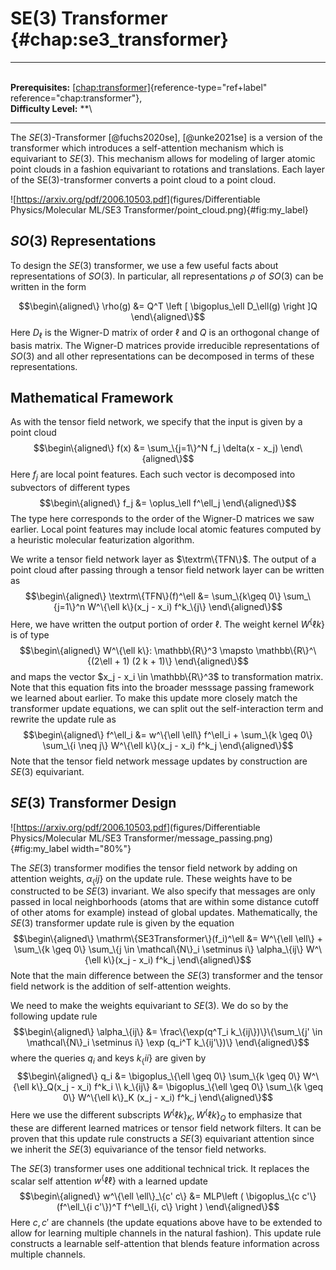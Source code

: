 # SE(3) Transformer \{#chap:se3_transformer\}

------------------------------------------------------------------------

\
**Prerequisites:**
[\[chap:transformer\]](#chap:transformer)\{reference-type="ref+label"
reference="chap:transformer"\},\
**Difficulty Level:** \*\*\

------------------------------------------------------------------------

The $SE(3)$-Transformer [@fuchs2020se], [@unke2021se] is a version of
the transformer which introduces a self-attention mechanism which is
equivariant to $SE(3)$. This mechanism allows for modeling of larger
atomic point clouds in a fashion equivariant to rotations and
translations. Each layer of the SE(3)-transformer converts a point cloud
to a point cloud.

![<https://arxiv.org/pdf/2006.10503.pdf>](figures/Differentiable Physics/Molecular ML/SE3 Transformer/point_cloud.png)\{#fig:my_label\}

## $SO(3)$ Representations

To design the $SE(3)$ transformer, we use a few useful facts about
representations of $SO(3)$. In particular, all representations $\rho$ of
$SO(3)$ can be written in the form

$$\begin\{aligned\}
\rho(g) &= Q^T \left [ \bigoplus_\ell D_\ell(g) \right ]Q
\end\{aligned\}$$ Here $D_\ell$ is the Wigner-D matrix of order $\ell$ and
$Q$ is an orthogonal change of basis matrix. The Wigner-D matrices
provide irreducible representations of $SO(3)$ and all other
representations can be decomposed in terms of these representations.

## Mathematical Framework

As with the tensor field network, we specify that the input is given by
a point cloud $$\begin\{aligned\}
f(x) &= \sum_\{j=1\}^N f_j \delta(x - x_j)
\end\{aligned\}$$ Here $f_j$ are local point features. Each such vector is
decomposed into subvectors of different types $$\begin\{aligned\}
f_j &= \oplus_\ell f^\ell_j
\end\{aligned\}$$ The type here corresponds to the order of the Wigner-D
matrices we saw earlier. Local point features may include local atomic
features computed by a heuristic molecular featurization algorithm.

We write a tensor field network layer as $\textrm\{TFN\}$. The output of a
point cloud after passing through a tensor field network layer can be
written as $$\begin\{aligned\}
\textrm\{TFN\}(f)^\ell &= \sum_\{k\geq 0\} \sum_\{j=1\}^n W^\{\ell k\}(x_j - x_i) f^k_\{j\}
\end\{aligned\}$$ Here, we have written the output portion of order
$\ell$. The weight kernel $W^\{\ell k\}$ is of type $$\begin\{aligned\}
W^\{\ell k\}: \mathbb\{R\}^3 \mapsto \mathbb\{R\}^\{(2\ell + 1) (2 k + 1)\}
\end\{aligned\}$$ and maps the vector $x_j - x_i \in \mathbb\{R\}^3$ to
transformation matrix. Note that this equation fits into the broader
messsage passing framework we learned about earlier. To make this update
more closely match the transformer update equations, we can split out
the self-interaction term and rewrite the update rule as
$$\begin\{aligned\}
f^\ell_i &= w^\{\ell \ell\} f^\ell_i + \sum_\{k \geq 0\} \sum_\{i \neq j\} W^\{\ell k\}(x_j - x_i) f^k_j
\end\{aligned\}$$ Note that the tensor field network message updates by
construction are $SE(3)$ equivariant.

## $SE(3)$ Transformer Design

![<https://arxiv.org/pdf/2006.10503.pdf>](figures/Differentiable Physics/Molecular ML/SE3 Transformer/message_passing.png)\{#fig:my_label
width="80%"\}

The $SE(3)$ transformer modifies the tensor field network by adding on
attention weights, $\alpha_\{ij\}$ on the update rule. These weights have
to be constructed to be $SE(3)$ invariant. We also specify that messages
are only passed in local neighborhoods (atoms that are within some
distance cutoff of other atoms for example) instead of global updates.
Mathematically, the $SE(3)$ transformer update rule is given by the
equation $$\begin\{aligned\}
\mathrm\{SE3Transformer\}(f_i)^\ell &= W^\{\ell \ell\} + \sum_\{k \geq 0\} \sum_\{j \in \mathcal\{N\}_i \setminus i\} \alpha_\{ij\} W^\{\ell k\}(x_j - x_i) f^k_j
\end\{aligned\}$$ Note that the main difference between the $SE(3)$
transformer and the tensor field network is the addition of
self-attention weights.

We need to make the weights equivariant to $SE(3)$. We do so by the
following update rule $$\begin\{aligned\}
\alpha_\{ij\} &= \frac\{\exp(q^T_i k_\{ij\})\}\{\sum_\{j' \in \mathcal\{N\}_i \setminus i\} \exp (q_i^T k_\{ij'\})\}
\end\{aligned\}$$ where the queries $q_i$ and keys $k_\{ii\}$ are given by
$$\begin\{aligned\}
q_i &= \bigoplus_\{\ell \geq 0\} \sum_\{k \geq 0\} W^\{\ell k\}_Q(x_j - x_i) f^k_i \\
k_\{ij\} &= \bigoplus_\{\ell \geq 0\} \sum_\{k \geq 0\} W^\{\ell k\}_K (x_j - x_i) f^k_j
\end\{aligned\}$$ Here we use the different subscripts
$W^\{\ell k\}_K, W^\{\ell k\}_Q$ to emphasize that these are different
learned matrices or tensor field network filters. It can be proven that
this update rule constructs a $SE(3)$ equivariant attention since we
inherit the $SE(3)$ equivariance of the tensor field networks.

The $SE(3)$ transformer uses one additional technical trick. It replaces
the scalar self attention $w^\{\ell \ell\}$ with a learned update
$$\begin\{aligned\}
w^\{\ell \ell\}_\{c' c\} &= MLP\left ( \bigoplus_\{c c'\}(f^\ell_\{i c'\})^T f^\ell_\{i, c\} \right )
\end\{aligned\}$$ Here $c, c'$ are channels (the update equations above
have to be extended to allow for learning multiple channels in the
natural fashion). This update rule constructs a learnable self-attention
that blends feature information across multiple channels.
